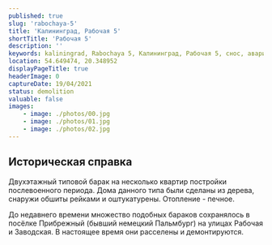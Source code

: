 ```yaml
---
published: true
slug: 'rabochaya-5'
title: 'Калининград, Рабочая 5'
shortTitle: 'Рабочая 5'
description: ''
keywords: kaliningrad, Rabochaya 5, Калининград, Рабочая 5, снос, аварийный жилфонд
location: 54.649474, 20.348952
displayPageTitle: true
headerImage: 0
captureDate: 19/04/2021
status: demolition
valuable: false
images:
    - image: ./photos/00.jpg
    - image: ./photos/01.jpg
    - image: ./photos/02.jpg
---
```



<Container>

<ImageGallery
    images={props.pageContext.frontmatter.images}
    marginTop="3rem"
    marginBottom="3rem"
/>

## Историческая справка

Двухэтажный типовой барак на несколько квартир постройки послевоенного периода. Дома данного типа были сделаны из дерева, снаружи обшиты рейками и оштукатурены. Отопление - печное.

До недавнего времени множество подобных бараков сохранялось в посёлке Прибрежный (бывший немецкий Пальмбург) на улицах Рабочая и Заводская. В настоящее время они расселены и демонтируются.

<Reasons resettlement />

</Container>

<Map location={props.pageContext.frontmatter.location} marginTop="3rem" />

